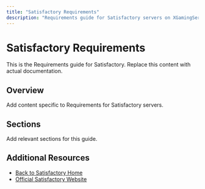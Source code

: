```yaml
---
title: "Satisfactory Requirements"
description: "Requirements guide for Satisfactory servers on XGamingServer"
---
```


# Satisfactory Requirements

This is the Requirements guide for Satisfactory. Replace this content with actual documentation.

## Overview

Add content specific to Requirements for Satisfactory servers.

## Sections

Add relevant sections for this guide.

## Additional Resources

- [Back to Satisfactory Home](./index)
- [Official Satisfactory Website](https://example.com)
